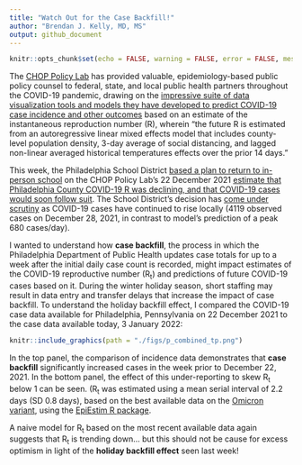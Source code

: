 ```yaml
---
title: "Watch Out for the Case Backfill!"
author: "Brendan J. Kelly, MD, MS"
output: github_document
---
```


```r

knitr::opts_chunk$set(echo = FALSE, warning = FALSE, error = FALSE, message = FALSE)

```
  
The <a href="https://policylab.chop.edu/">CHOP Policy Lab</a> has provided valuable, epidemiology-based public policy counsel to federal, state, and local public health partners throughout the COVID-19 pandemic, drawing on the <a href="https://policylab.chop.edu/covid-lab-mapping-covid-19-your-community">impressive suite of data visualization tools and models they have developed to predict COVID-19 case incidence and other outcomes</a> based on an estimate of the instantaneous reproduction number (R), wherein "the future R is estimated from an autoregressive linear mixed effects model that includes county-level population density, 3-day average of social distancing, and lagged non-linear averaged historical temperatures effects over the prior 14 days."  
  
This week, the Philadelphia School District <a href="https://twitter.com/SDPHite/status/1476929249407913986?s=20">based a plan to return to in-person school</a> on the CHOP Policy Lab's 22 December 2021 <a href="https://twitter.com/PolicyLabCHOP/status/1478037201892122630?s=20">estimate that Philadelphia County COVID-19 R was declining, and that COVID-19 cases would soon follow suit</a>. The School District's decision has <a href="https://www.inquirer.com/opinion/commentary/philly-schools-omicron-return-january-4-in-person-20220103.html">come under scrutiny</a> as COVID-19 cases have continued to rise locally (4119 observed cases on December 28, 2021, in contrast to model's prediction of a peak 680 cases/day).   
  
I wanted to understand how <b>case backfill</b>, the process in which the Philadelphia Department of Public Health updates case totals for up to a week after the initial daily case count is recorded, might impact estimates of the COVID-19 reproductive number (R<sub>t</sub>) and predictions of future COVID-19 cases based on it. During the winter holiday season, short staffing may result in data entry and transfer delays that increase the impact of case backfill. To understand the holiday backfill effect, I compared the COVID-19 case data available for Philadelphia, Pennsylvania on 22 December 2021 to the case data available today, 3 January 2022:  
  
```r

knitr::include_graphics(path = "./figs/p_combined_tp.png")

```
  
In the top panel, the comparison of incidence data demonstrates that <b>case backfill</b> significantly increased cases in the week prior to December 22, 2021. In the bottom panel, the effect of this under-reporting to skew R<sub>t</sub> below 1 can be seen. (R<sub>t</sub> was estimated using a mean serial interval of 2.2 days (SD 0.8 days), based on the best available data on the <a href="https://www.medrxiv.org/content/10.1101/2021.12.25.21268301v1">Omicron variant</a>, using the <a href="">EpiEstim R package</a>.
  
A naive model for R<sub>t</sub>  based on the most recent available data again suggests that R<sub>t</sub> is trending down... but this should not be cause for excess optimism in light of the <b>holiday backfill effect</b> seen last week!     
  


